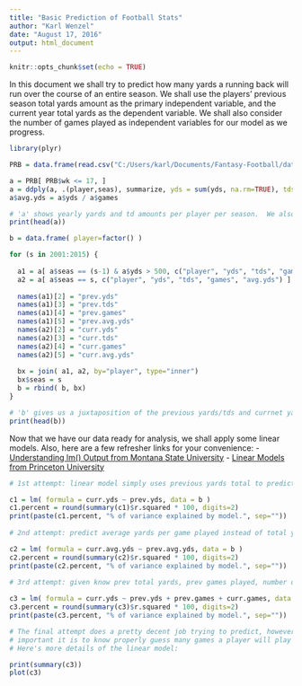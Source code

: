 ```yaml
---
title: "Basic Prediction of Football Stats"
author: "Karl Wenzel"
date: "August 17, 2016"
output: html_document
---
```


```r
knitr::opts_chunk$set(echo = TRUE)
```

In this document we shall try to predict how many yards a running back will run over the course of an entire season.  We shall use the players' previous season total yards amount as the primary independent variable, and the current year total yards as the dependent variable.  We shall also consider the number of games played as independent variables for our model as we progress.

```r

library(plyr)

PRB = data.frame(read.csv("C:/Users/karl/Documents/Fantasy-Football/data/tidy/full/PRB.csv"))

a = PRB[ PRB$wk <= 17, ]
a = ddply(a, .(player,seas), summarize, yds = sum(yds, na.rm=TRUE), tds = sum(td, na.rm=TRUE), games = length(unique(gid)) )
a$avg.yds = a$yds / a$games

# 'a' shows yearly yards and td amounts per player per season.  We also have an average yards per game.
print(head(a))

b = data.frame( player=factor() )

for (s in 2001:2015) {
  
  a1 = a[ a$seas == (s-1) & a$yds > 500, c("player", "yds", "tds", "games", "avg.yds") ]
  a2 = a[ a$seas == s, c("player", "yds", "tds", "games", "avg.yds") ]  
  
  names(a1)[2] = "prev.yds"
  names(a1)[3] = "prev.tds"
  names(a1)[4] = "prev.games"
  names(a1)[5] = "prev.avg.yds"  
  names(a2)[2] = "curr.yds"
  names(a2)[3] = "curr.tds"
  names(a2)[4] = "curr.games"
  names(a2)[5] = "curr.avg.yds"  
  
  bx = join( a1, a2, by="player", type="inner")
  bx$seas = s  
  b = rbind( b, bx)
}

# 'b' gives us a juxtaposition of the previous yards/tds and currnet yards/tds for each player by season
print(head(b))
```

Now that we have our data ready for analysis, we shall apply some linear models.  Also, here are a few refresher links for your convenience:
- [Understanding lm() Output from Montana State University](http://www.montana.edu/screel/Webpages/conservation%20biology/Interpreting%20Regression%20Coefficients.html#/4)
- [Linear Models from Princeton University](http://data.princeton.edu/R/linearModels.html)

```r
# 1st attempt: linear model simply uses previous yards total to predict current yards total

c1 = lm( formula = curr.yds ~ prev.yds, data = b )
c1.percent = round(summary(c1)$r.squared * 100, digits=2)
print(paste(c1.percent, "% of variance explained by model.", sep=""))
      
# 2nd attempt: predict average yards per game played instead of total yards (hopefully reduce impact of injuries)

c2 = lm( formula = curr.avg.yds ~ prev.avg.yds, data = b )
c2.percent = round(summary(c2)$r.squared * 100, digits=2)
print(paste(c2.percent, "% of variance explained by model.", sep=""))
      
# 3rd attempt: given know prev total yards, prev games played, number of current games played, predict current yards

c3 = lm( formula = curr.yds ~ prev.yds + prev.games + curr.games, data = b)
c3.percent = round(summary(c3)$r.squared * 100, digits=2)
print(paste(c3.percent, "% of variance explained by model.", sep=""))

# The final attempt does a pretty decent job trying to predict, however it shows how
# important it is to know properly guess many games a player will play in the current season.
# Here's more details of the linear model:

print(summary(c3))
plot(c3)

```


